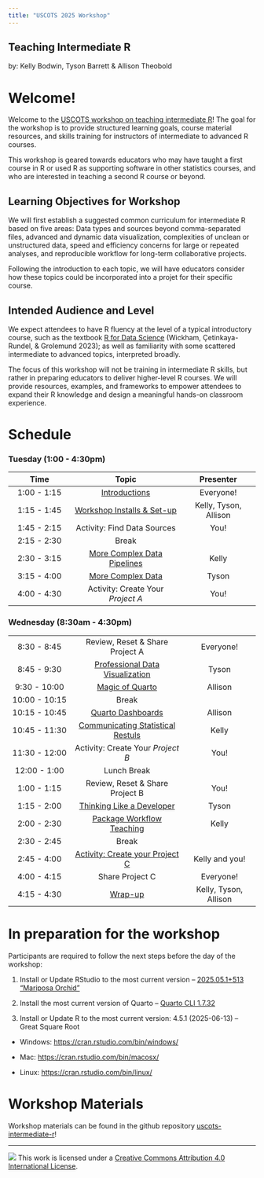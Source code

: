 ```yaml
---
title: "USCOTS 2025 Workshop"
---
```


## Teaching Intermediate R

by: Kelly Bodwin, Tyson Barrett & Allison Theobold

# Welcome!

Welcome to the [USCOTS workshop on teaching intermediate R](https://www.causeweb.org/cause/uscots/uscots25/program/workshops/w01)! The goal for the workshop is to provide structured learning goals, course material resources, and skills training for instructors of intermediate to advanced R courses.

This workshop is geared towards educators who may have taught a first course in R or used R as supporting software in other statistics courses, and who are interested in teaching a second R course or beyond.

## Learning Objectives for Workshop

We will first establish a suggested common curriculum for intermediate R based on five areas: Data types and sources beyond comma-separated files, advanced and dynamic data visualization, complexities of unclean or unstructured data, speed and efficiency concerns for large or repeated analyses, and reproducible workflow for long-term collaborative projects.

Following the introduction to each topic, we will have educators consider how these topics could be incorporated into a projet for their specific course.

## Intended Audience and Level

We expect attendees to have R fluency at the level of a typical introductory course, such as the textbook [R for Data Science](https://r4ds.hadley.nz/) (Wickham, Çetinkaya-Rundel, & Grolemund 2023); as well as familiarity with some scattered intermediate to advanced topics, interpreted broadly.

The focus of this workshop will not be training in intermediate R skills, but rather in preparing educators to deliver higher-level R courses. We will provide resources, examples, and frameworks to empower attendees to expand their R knowledge and design a meaningful hands-on classroom experience.

# Schedule

### **Tuesday (1:00 - 4:30pm)**

| Time | Topic | Presenter |
|:----------------:|:------------------------------:|:--------------------:|
| 1:00 - 1:15 | [Introductions](materials/00-introductions.qmd) | Everyone! |
| 1:15 - 1:45 | [Workshop Installs & Set-up](materials/01-setup-installs.qmd) | Kelly, Tyson, Allison |
| 1:45 - 2:15 | Activity: Find Data Sources | You! |
| 2:15 - 2:30 | Break |  |
| 2:30 - 3:15 | [More Complex Data Pipelines](materials/02-complex-pipeline.qmd) | Kelly |
| 3:15 - 4:00 | [More Complex Data](materials/03-complex-data.qmd) | Tyson |
| 4:00 - 4:30 | Activity: Create Your *Project A* | You! |

### **Wednesday (8:30am - 4:30pm)**

|  |  |  |
|:----------------:|:-------------------------------:|:-------------------:|
| 8:30 - 8:45 | Review, Reset & Share Project A | Everyone! |
| 8:45 - 9:30 | [Professional Data Visualization](/materials/04-professional-viz.qmd) | Tyson |
| 9:30 - 10:00 | [Magic of Quarto](materials/05-quarto-projects-websites.qmd) | Allison |
| 10:00 - 10:15 | Break |  |
| 10:15 - 10:45 | [Quarto Dashboards](materials/06-quarto-dashboards.qmd) | Allison |
| 10:45 - 11:30 | [Communicating Statistical Restuls](materials/07-stat-communication.qmd) | Kelly |
| 11:30 - 12:00 | Activity: Create Your *Project B* | You! |
| 12:00 - 1:00 | Lunch Break |  |
| 1:00 - 1:15 | Review, Reset & Share Project B | You! |
| 1:15 - 2:00 | [Thinking Like a Developer](materials/08-developer.qmd) | Tyson |
| 2:00 - 2:30 | [Package Workflow Teaching](materials/09-package_workflow.qmd) | Kelly |
| 2:30 - 2:45 | Break |  |
| 2:45 - 4:00 | [Activity: Create your Project C](materials/09-package_workflow.qmd) | Kelly and you! |
| 4:00 - 4:15 | Share Project C | Everyone! |
| 4:15 - 4:30 | [Wrap-up](materials/10-wrapup.qmd) | Kelly, Tyson, Allison |

# In preparation for the workshop

Participants are required to follow the next steps before the day of the workshop:

1.  Install or Update RStudio to the most current version -- [2025.05.1+513 "Mariposa Orchid"](https://posit.co/download/rstudio-desktop/)

2.  Install the most current version of Quarto -- [Quarto CLI 1.7.32](https://quarto.org/docs/get-started/)

3.  Install or Update R to the most current version: 4.5.1 (2025-06-13) -- Great Square Root

-   Windows: <https://cran.rstudio.com/bin/windows/>

-   Mac: <https://cran.rstudio.com/bin/macosx/>

-   Linux: <https://cran.rstudio.com/bin/linux/>

# Workshop Materials

Workshop materials can be found in the github repository [uscots-intermediate-r](https://github.com/atheobold/uscots-intermediate-r)!

------------------------------------------------------------------------

![](https://i.creativecommons.org/l/by/4.0/88x31.png) This work is licensed under a [Creative Commons Attribution 4.0 International License](https://creativecommons.org/licenses/by/4.0/).
